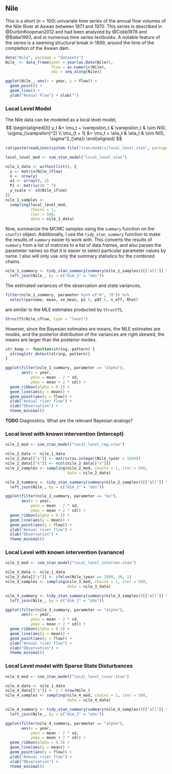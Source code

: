 ## Nile

This is a short ($n = 100$) univariate time series of the annual flow volumes of
the Nile River at Aswan between 1871 and 1970.
This series is described in @DurbinKoopman2012 and had been analyzed by @Cobb1978 and @Balke1993, and in numerous time series textbooks.
A notable feature of the series is a seeming structural break in 1899, around the time of the completion of the Aswan dam.

```r
data("Nile", package = "datasets")
Nile_ <- data_frame(year = year(as.Date(Nile)),
                    flow = as.numeric(Nile),
                    obs = seq_along(Nile))
```

```r
ggplot(Nile_, aes(x = year, y = flow)) +
  geom_point() +
  geom_line() +
  ylab("Annual Flow") + xlab("")
```

### Local Level Model

The Nile data can be modeled as a local level model,
$$
\begin{aligned}[t]
y_t &= \mu_t + \varepsilon_t & \varepsilon_t & \sim N(0, \sigma_{\varepsilon}^2) \\
\mu_{t + 1} &= \mu_t + \eta_t &
\eta_t & \sim N(0, \sigma^2_{\eta})
\end{aligned}
$$

```r
cat(paste(readLines(system.file("stan/models/local_level.stan", package = "StanStateSpace")), collapse = "\n"))
```

```r
local_level_mod <- ssm_stan_model("local_level.stan")
```

```r
nile_1_data <- within(list(), {
  y <- matrix(Nile_$flow)
  n <- nrow(y)
  a1 <- array(0, 1)
  P1 <- matrix(10 ^ 7)
  y_scale <- sd(Nile_$flow)
})
nile_1_samples <-
  sampling(local_level_mod,
           chains = 1,
           iter = 500,
           data = nile_1_data)

```

Now, summarize the MCMC samples using the `summary` function on the `stanfit` object.
Additionally, I use the `tidy_stan_summary` function to make the results of `summary` easier to work with.
This converts the results of `summary` from a list of matrices to a list of data frames, and also parses the parameter names so that it is easier to select particular parameter values by name. I also will only use only the summary statistics for the combined chains.
```r
nile_1_summary <- tidy_stan_summary(summary(nile_1_samples))[["all"]] %>%
  left_join(Nile_, by = c("dim_1" = "obs"))
```
The estimated variances of the observation and state variances,
```r
filter(nile_1_summary, parameter %in% c("H", "Q")) %>%
  select(parname, mean, se_mean, p2.5, p97.5, n_eff, Rhat)
```
are similar to the MLE estimates producted by `StructTS`,
```r
StructTS(Nile_$flow, type = "level")
```
However, since the Bayesian estimates are means, the MLE estimates are modes,
and the posterior distribution of the variances are right skewed, the means are
larger than the posterior modes.


```r
str_keep <- function(string, pattern) {
  string[str_detect(string, pattern)]
}

ggplot(filter(nile_1_summary, parameter == "alpha"),
       aes(x = year,
           ymin = mean - 2 * sd,
           ymax = mean + 2 * sd)) +
  geom_ribbon(alpha = 0.3) +
  geom_line(aes(y = mean)) +
  geom_point(aes(y = flow)) +
  ylab("Annual river flow") +
  xlab("Observation") +
  theme_minimal()

```



**TODO** Diagnostics. What are the relevant Bayesian analogs?


### Local level with known intervention (intercept)

```r
nile_2_mod <- ssm_stan_model("local_level_reg.stan")
```

```r
nile_2_data <- nile_1_data
nile_2_data[["x"]] <- matrix(as.integer(Nile_$year > 1899))
nile_2_data[["k"]] <- ncol(nile_2_data[["x"]])
nile_2_samples <- sampling(nile_2_mod, chains = 1, iter = 500,
                           data = nile_2_data)
```

```r
nile_2_summary <- tidy_stan_summary(summary(nile_2_samples))[["all"]] %>%
  left_join(Nile_, by = c("dim_1" = "obs"))
```


```r
ggplot(filter(nile_2_summary, parameter == "mu"),
       aes(x = year,
           ymin = mean - 2 * sd,
           ymax = mean + 2 * sd)) +
  geom_ribbon(alpha = 0.3) +
  geom_line(aes(y = mean)) +
  geom_point(aes(y = flow)) +
  ylab("Annual river flow") +
  xlab("Observation") +
  theme_minimal()

```


### Local Level with known intervention (variance)

```r
nile_3_mod <- ssm_stan_model("local_level_interven.stan")
```

```r
nile_3_data <- nile_1_data
nile_3_data[["s"]] <- ifelse(Nile_$year == 1899, 10, 1)
nile_3_samples <- sampling(nile_3_mod, chains = 1, iter = 500,
                           data = nile_3_data)
```

```r
nile_3_summary <- tidy_stan_summary(summary(nile_3_samples))[["all"]] %>%
  left_join(Nile_, by = c("dim_1" = "obs"))
```


```r
ggplot(filter(nile_3_summary, parameter == "alpha"),
       aes(x = year,
           ymin = mean - 2 * sd,
           ymax = mean + 2 * sd)) +
  geom_ribbon(alpha = 0.3) +
  geom_line(aes(y = mean)) +
  geom_point(aes(y = flow)) +
  ylab("Annual river flow") +
  xlab("Observation") +
  theme_minimal()

```

### Local Level model with Sparse State Disturbances

```r
nile_4_mod <- ssm_stan_model("local_level_tvvar.stan")
```

```r
nile_4_data <- nile_1_data
nile_4_data[["s"]] <- 1 / nrow(Nile_)
nile_4_samples <- sampling(nile_4_mod, chains = 1, iter = 500,
                           data = nile_4_data)

```

```r
nile_4_summary <- tidy_stan_summary(summary(nile_4_samples))[["all"]] %>%
  left_join(Nile_, by = c("dim_1" = "obs"))
```


```r
ggplot(filter(nile_4_summary, parameter == "alpha"),
       aes(x = year,
           ymin = mean - 2 * sd,
           ymax = mean + 2 * sd)) +
  geom_ribbon(alpha = 0.3) +
  geom_line(aes(y = mean)) +
  geom_point(aes(y = flow)) +
  ylab("Annual river flow") +
  xlab("Observation") +
  theme_minimal()
```
